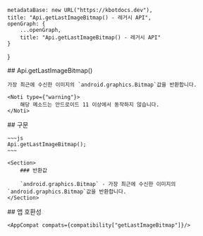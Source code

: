
    metadataBase: new URL("https://kbotdocs.dev"),
    title: "Api.getLastImageBitmap() - 레거시 API",
    openGraph: {
        ...openGraph,
        title: "Api.getLastImageBitmap() - 레거시 API"
    }
}

<Section>
    ## Api.getLastImageBitmap()

    가장 최근에 수신한 이미지의 `android.graphics.Bitmap`값을 반환합니다.

    <Noti type={"warning"}>
        해당 메소드는 안드로이드 11 이상에서 동작하지 않습니다.
    </Noti>
</Section>
<Section>
    ## 구문

    ~~~js
    Api.getLastImageBitmap();
    ~~~

    <Section>
        ### 반환값

        `android.graphics.Bitmap` - 가장 최근에 수신한 이미지의 `android.graphics.Bitmap`값을 반환합니다.
    </Section>
</Section>
<Section>
    ## 앱 호환성

    <AppCompat compats={compatibility["getLastImageBitmap"]}/>
</Section>